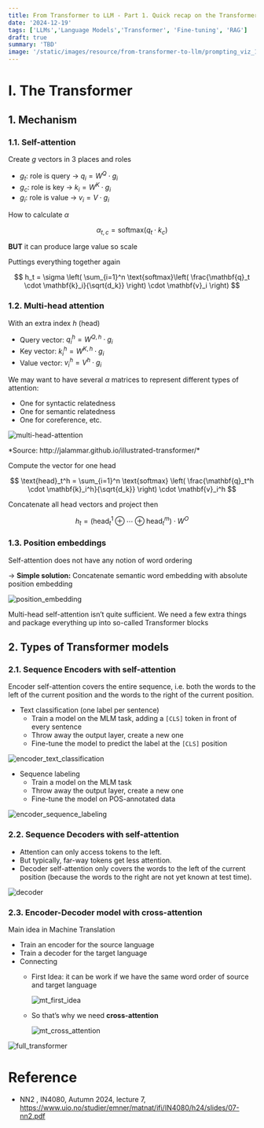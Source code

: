 ```yaml
---
title: From Transformer to LLM - Part 1. Quick recap on the Transformer
date: '2024-12-19'
tags: ['LLMs','Language Models','Transformer', 'Fine-tuning', 'RAG']
draft: true
summary: 'TBD'
image: '/static/images/resource/from-transformer-to-llm/prompting_viz_10.png'
---
```


<TOCInline toc={props.toc} asDisclosure toHeading={3} />

# I. The Transformer

## 1. Mechanism

### 1.1. Self-attention

Create $g$ vectors in 3 places and roles

- $g_t$: role is query → $q_i=W^Q \cdot g_i$
- $g_c$: role is key → $k_i=W^K \cdot g_i$
- $g_i$: role is value -> $v_i= V \cdot g_i$

How to calculate $\alpha$

$$
\alpha_{t,c} = \text{softmax}(q_t \cdot k_c)
$$

**BUT** it can produce large value so scale

Puttings everything together again

$$
h_t = \sigma \left( \sum_{i=1}^n \text{softmax}\left( \frac{\mathbf{q}_t \cdot \mathbf{k}_i}{\sqrt{d_k}} \right) \cdot \mathbf{v}_i \right)
$$

### 1.2. Multi-head attention

With an extra index $h$ (head)

- Query vector: $q_i^h=W^{Q,h} \cdot g_i$
- Key vector: $k_i^h=W^{K,h}\cdot g_i$
- Value vector: $v_i^h= V^h \cdot g_i$
  
We may want to have several $\alpha$ matrices to represent different types of attention:

- One for syntactic relatedness
- One for semantic relatedness
- One for coreference, etc.

![multi-head-attention](/static/images/resource/from-transformer-to-llm/transformer_self-attention_viz_1.png)

<p style={{ textAlign: "center" }}>*Source: http://jalammar.github.io/illustrated-transformer/*</p>

Compute the vector for one head 

$$
\text{head}_t^h = \sum_{i=1}^n \text{softmax} \left( \frac{\mathbf{q}_t^h \cdot \mathbf{k}_i^h}{\sqrt{d_k}} \right) \cdot \mathbf{v}_i^h
$$

Concatenate all head vectors and project then

$$
h_t = \left( \text{head}_t^1 \oplus \cdots \oplus \text{head}_t^m \right) \cdot W^O
$$

### 1.3. Position embeddings

Self-attention does not have any notion of word ordering

→ **Simple solution:** Concatenate semantic word embedding with absolute position embedding

![position_embedding](/static/images/resource/from-transformer-to-llm/position_embedding_viz_2.png)

Multi-head self-attention isn’t quite sufficient. We need a few extra things and package everything up into so-called Transformer blocks

## 2. Types of Transformer models

### 2.1. Sequence Encoders with self-attention

Encoder self-attention covers the entire sequence, i.e. both the words to the left of the current position and the words to the right of the current position.

- Text classification (one label per sentence)
  - Train a model on the MLM task, adding a `[CLS]` token in front of every sentence
  - Throw away the output layer, create a new one
  - Fine-tune the model to predict the label at the `[CLS]` position

![encoder_text_classification](/static/images/resource/from-transformer-to-llm/encoder_text_classification_viz_3.png)

- Sequence labeling
  - Train a model on the MLM task
  - Throw away the output layer, create a new one
  - Fine-tune the model on POS-annotated data

![encoder_sequence_labeling](/static/images/resource/from-transformer-to-llm/encoder_sequence_labeling_viz_4.png)

### 2.2. Sequence Decoders with self-attention

- Attention can only access tokens to the left.
- But typically, far-way tokens get less attention.
- Decoder self-attention only covers the words to the left of the current position (because the words to the right are not yet known at test time).

![decoder](/static/images/resource/from-transformer-to-llm/decoder_viz_5.png)

### 2.3. Encoder-Decoder model with cross-attention

Main idea in Machine Translation

- Train an encoder for the source language
- Train a decoder for the target language
- Connecting
    - First Idea: it can be work if we have the same word order of source and target language
        
        ![mt_first_idea](/static/images/resource/from-transformer-to-llm/mt_first_idea_viz_6.png)
     
    - So that’s why we need **cross-attention**
        
        ![mt_cross_attention](/static/images/resource/from-transformer-to-llm/mt_cross_attention_viz_7.png)
        

![full_transformer](/static/images/resource/from-transformer-to-llm/full_transformer_viz_8.png)

# Reference
- NN2 , IN4080, Autumn 2024, lecture 7, https://www.uio.no/studier/emner/matnat/ifi/IN4080/h24/slides/07-nn2.pdf